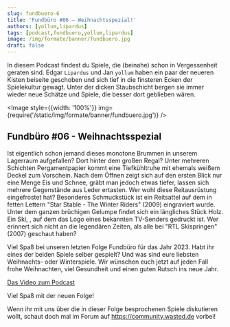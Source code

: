 ---
slug: fundbuero-6
title: 'Fundbüro #06 – Weihnachtsspezial!'
authors: [yollum,lipardus]
tags: [podcast,fundbuero,yollum,lipardus]
image: /img/formate/banner/fundbuero.jpg
draft: false
---




In diesem Podcast findest du Spiele, die (beinahe) schon in Vergessenheit geraten sind.
Edgar `Lipardus` und Jan `yollum` haben ein paar der neueren Kisten beiseite geschoben und sich tief in die finsteren Ecken der Spielekultur gewagt.
Unter der dicken Staubschicht bergen sie immer wieder neue Schätze und Spiele, die besser dort geblieben wären.

<Image style={{width: '100%'}} img={require('/static/img/formate/banner/fundbuero.jpg')} />

<!--truncate-->

## Fundbüro #06 - Weihnachtsspezial

Ist eigentlich schon jemand dieses monotone Brummen in unserem Lagerraum aufgefallen? Dort hinter dem großen Regal? Unter mehreren Schichten Pergamentpapier kommt eine Tiefkühltruhe mit ehemals weißem Deckel zum Vorschein. Nach dem Öffnen zeigt sich auf den ersten Blick nur eine Menge Eis und Schnee, gräbt man jedoch etwas tiefer, lassen sich mehrere Gegenstände aus Leder ertasten. Wer wohl diese Reitausrüstung eingefrostet hat? Besonderes Schmuckstück ist ein Reitsattel auf dem in fetten Lettern "Star Stable - The Winter Riders" (2009) eingraviert wurde. Unter dem ganzen brüchigen Gelumpe findet sich ein längliches Stück Holz. Ein Ski, , auf dem das Logo eines bekannten TV-Senders gedruckt ist. Wer erinnert sich nicht an die legendären Zeiten, als alle bei "RTL Skispringen" (2007) geschaut haben?

Viel Spaß bei unseren letzten Folge Fundbüro für das Jahr 2023. Habt ihr eines der beiden Spiele selber gespielt? Und was sind eure liebsten Weihnachts- oder Winterspiele. Wir wünschen euch jetzt auf jeden Fall frohe Weihnachten, viel Gesundheit und einen guten Rutsch ins neue Jahr.


[Das Video zum Podcast](https://youtu.be/cc9OMjxJzV4)

Viel Spaß mit der neuen Folge!

Wenn ihr mit uns über die in dieser Folge besprochenen Spiele diskutieren wollt, schaut doch mal im Forum auf https://community.wasted.de vorbei!

<ReactPlayer
    width="100%"
    height="50px"
    controls
    src='https://m10z.picnotes.de/Fundbuero/Fundbuero_006_Winterspezial.mp3'
/>
